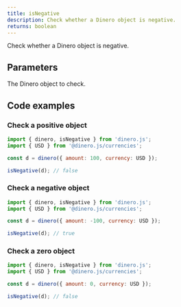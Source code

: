 ```yaml
---
title: isNegative
description: Check whether a Dinero object is negative.
returns: boolean
---
```


Check whether a Dinero object is negative.

## Parameters

<Parameters>

<Parameter name="dineroObject" type="Dinero<TAmount>" required={true}>

The Dinero object to check.

</Parameter>

</Parameters>

## Code examples

### Check a positive object

```js
import { dinero, isNegative } from 'dinero.js';
import { USD } from '@dinero.js/currencies';

const d = dinero({ amount: 100, currency: USD });

isNegative(d); // false
```

### Check a negative object

```js
import { dinero, isNegative } from 'dinero.js';
import { USD } from '@dinero.js/currencies';

const d = dinero({ amount: -100, currency: USD });

isNegative(d); // true
```

### Check a zero object

```js
import { dinero, isNegative } from 'dinero.js';
import { USD } from '@dinero.js/currencies';

const d = dinero({ amount: 0, currency: USD });

isNegative(d); // false
```

